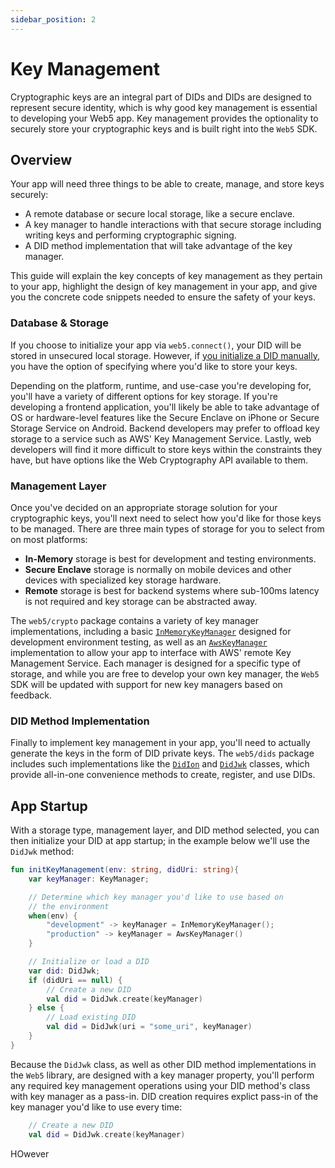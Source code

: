 ```yaml
---
sidebar_position: 2
---
```


# Key Management

Cryptographic keys are an integral part of DIDs and DIDs are designed to represent secure identity, which is why good key management is essential to developing your Web5 app. Key management provides the optionality to securely store your cryptographic keys and is built right into the `Web5` SDK. 

## Overview

Your app will need three things to be able to create, manage, and store keys securely:

- A remote database or secure local storage, like a secure enclave.
- A key manager to handle interactions with that secure storage including writing keys and performing cryptographic signing.
- A DID method implementation that will take advantage of the key manager.

This guide will explain the key concepts of key management as they pertain to your app, highlight the design of key management in your app, and give you the concrete code snippets needed to ensure the safety of your keys.

### Database & Storage

<!-- JS Version -->
If you choose to initialize your app via `web5.connect()`, your DID will be stored in unsecured local storage. However, if [you initialize a DID manually](/docs/web5/build/decentralized-identifiers/how-to-create-did#create-a-did-manually), you have the option of specifying where you'd like to store your keys.

<!-- JS + Kotlin -->
Depending on the platform, runtime, and use-case you're developing for, you'll have a variety of different options for key storage. If you're developing a frontend application, you'll likely be able to take advantage of OS or hardware-level features like the Secure Enclave on iPhone or Secure Storage Service on Android. Backend developers may prefer to offload key storage to a service such as AWS' Key Management Service. Lastly, web developers will find it more difficult to store keys within the constraints they have, but have options like the Web Cryptography API available to them.

### Management Layer

Once you've decided on an appropriate storage solution for your cryptographic keys, you'll next need to select how you'd like for those keys to be managed. There are three main types of storage for you to select from on most platforms:

- **In-Memory** storage is best for development and testing environments.
- **Secure Enclave** storage is normally on mobile devices and other devices with specialized key storage hardware.
- **Remote** storage is best for backend systems where sub-100ms latency is not required and key storage can be abstracted away.

The `web5/crypto` package contains a variety of key manager implementations, including a basic [`InMemoryKeyManager`]() designed for development environment testing, as well as an [`AwsKeyManager`]() implementation to allow your app to interface with AWS' remote Key Management Service. Each manager is designed for a specific type of storage, and while you are free to develop your own key manager, the `Web5` SDK will be updated with support for new key managers based on feedback. 

### DID Method Implementation

Finally to implement key management in your app, you'll need to actually generate the keys in the form of DID private keys. The `web5/dids` package includes such implementations like the [`DidIon`]() and [`DidJwk`]() classes, which provide all-in-one convenience methods to create, register, and use DIDs.

## App Startup 

With a storage type, management layer, and DID method selected, you can then initialize your DID at app startup; in the example below we'll use the `DidJwk` method:

```kotlin
fun initKeyManagement(env: string, didUri: string){
    var keyManager: KeyManager;

    // Determine which key manager you'd like to use based on
    // the environment
    when(env) {
        "development" -> keyManager = InMemoryKeyManager();
        "production" -> keyManager = AwsKeyManager()
    }

    // Initialize or load a DID
    var did: DidJwk;
    if (didUri == null) {
        // Create a new DID
        val did = DidJwk.create(keyManager)
    } else {
        // Load existing DID
        val did = DidJwk(uri = "some_uri", keyManager)
    }
}
```

Because the `DidJwk` class, as well as other DID method implementations in the `Web5` library, are designed with a key manager property, you'll perform any required key management operations using your DID method's class with key manager as a pass-in. DID creation requires explict pass-in of the key manager you'd like to use every time:

```kotlin
    // Create a new DID
    val did = DidJwk.create(keyManager)
```

HOwever 
